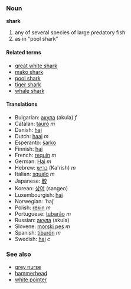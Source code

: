 ===Noun===
'''shark'''

# any of several species of large predatory fish
# as in "pool shark"<!-- please insert real def -->

====Related terms====
*[[great white shark]]
*[[mako shark]]
*[[pool shark]]
*[[tiger shark]]
*[[whale shark]]

====Translations====
*Bulgarian: [[акула]] (akula) ''f''
*Catalan: [[tauró]] ''m''
*Danish: [[haj]]
*Dutch: [[haai]] ''m''
*Esperanto: [[ŝarko]]
*Finnish: [[hai]]
*French: [[requin]] ''m''
*German: [[Hai]] ''m''
*Hebrew: [[כריש]] (Ka'rish) ''m''
*Italian: [[squalo]] ''m''
*Japanese: [[鮫]]
*Korean: [[상어]] (sangeo)
*Luxembourgish: [[hai]]
*Norwegian: 'haj'
*Polish: [[rekin]] ''m''
*Portuguese: [[tubarão]] ''m''
*Russian: [[акула]] (akula)
*Slovene: [[morski pes]] ''m''
*Spanish: [[tiburón]] ''m''
*Swedish: [[haj]] ''c''

===See also===
*[[grey nurse]]
*[[hammerhead]]
*[[white pointer]]